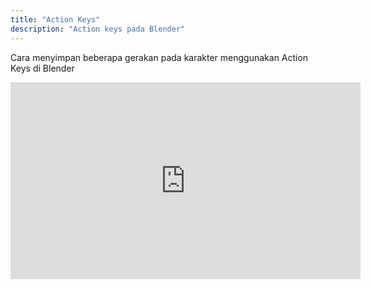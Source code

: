```yaml
---
title: "Action Keys"
description: "Action keys pada Blender"
---
```

Cara menyimpan beberapa gerakan pada karakter menggunakan Action Keys di Blender
<iframe
  width="560"
  height="315"
  src="https://www.youtube.com/embed/qS--8hR05jg"
  title="YouTube video player"
  frameBorder="0"
  allow="accelerometer; autoplay; clipboard-write; encrypted-media; gyroscope; picture-in-picture"
  allowFullScreen
  style={{ width: '100%', borderRadius: '0.5rem' }}
></iframe>